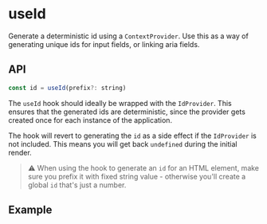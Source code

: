 
<Meta title="Hooks/useId" />

# useId

Generate a deterministic id using a `ContextProvider`.
Use this as a way of generating unique ids for input fields, or linking aria fields.

## API

```js
const id = useId(prefix?: string)
```

The `useId` hook should ideally be wrapped with the `IdProvider`.
This ensures that the generated ids are deterministic, since the provider gets created once for each instance of the application.

The hook will revert to generating the `id` as a side effect if the `IdProvider` is not included. This means you will get back `undefined` during the initial render.

> ⚠️ When using the hook to generate an `id` for an HTML element, make sure you prefix it with fixed string value - otherwise you'll create a global `id` that's just a number.

## Example

<Canvas>
  <Story story={stories.ExampleWithProvider} />
</Canvas>

<Canvas>
  <Story story={stories.ExampleWithoutProvider} />
</Canvas>
